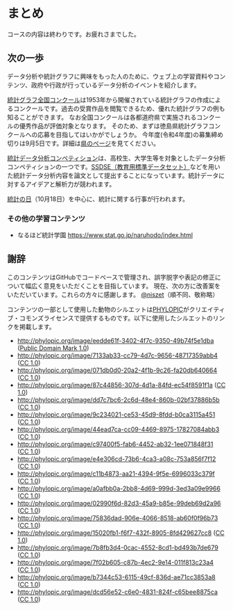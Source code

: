 # まとめ {.unnumbered}

コースの内容は終わりです。お疲れさまでした。


## 次の一歩

データ分析や統計グラフに興味をもった人のために、ウェブ上の学習資料やコンテンツ、政府や行政が行っているデータ分析のイベントを紹介します。

[統計グラフ全国コンクール](https://www.sinfonica.or.jp/tokei/graph/index.html)は1953年から開催されている統計グラフの作成によるコンクールです。過去の受賞作品を閲覧できるため、優れた統計グラフの例も知ることができます。
なお全国コンクールは各都道府県で実施されるコンクールの優秀作品が評価対象となります。
そのため、まずは徳島県統計グラフコンクールへの応募を目指してはいかがでしょうか。
今年度(令和4年度)の募集締め切りは9月5日です。詳細は[県のページ](https://www.pref.tokushima.lg.jp/ippannokata/kyoiku/seishonenikusei/7207189)を見てください。

[統計データ分析コンペティション](https://www.nstac.go.jp/statcompe/)は、高校生、大学生等を対象としたデータ分析コンペティションの一つです。[SSDSE（教育用標準データセット）](https://www.nstac.go.jp/use/literacy/ssdse/)などを用いた統計データ分析内容を論文として提出することになっています。統計データに対するアイデアと解析力が競われます。

[統計の日](https://www.soumu.go.jp/toukei_toukatsu/info/guide/r3toukeinohi_kanren.html)（10月18日）を中心に、統計に関する行事が行われます。

### その他の学習コンテンツ

- なるほど統計学園 [https://www.stat.go.jp/naruhodo/index.html](https://www.stat.go.jp/naruhodo/index.html)

## 謝辞

このコンテンツはGitHubでコードベースで管理され、誤字脱字や表記の修正について幅広く意見をいただくことを目指しています。
現在、次の方に改善案をいただいています。これらの方々に感謝します。
[\@niszet](https://github.com/niszet)（順不同、敬称略）

コンテンツの一部として使用した動物のシルエットは[PHYLOPIC](http://phylopic.org)がクリエイティブ・コモンズライセンスで提供するものです。以下に使用したシルエットのリンクを掲載します。

<!-- 18種 -->

- [http://phylopic.org/image/eedde61f-3402-4f7c-9350-49b74f5e1dba](http://phylopic.org/image/eedde61f-3402-4f7c-9350-49b74f5e1dba) ([Public Domain Mark 1.0](https://creativecommons.org/publicdomain/mark/1.0/))
- [http://phylopic.org/image/7133ab33-cc79-4d7c-9656-48717359abb4](http://phylopic.org/image/7133ab33-cc79-4d7c-9656-48717359abb4) ([CC 1.0](https://creativecommons.org/publicdomain/zero/1.0/))
- [http://phylopic.org/image/071db0d0-20a2-4f1b-9c26-fa20db640664](http://phylopic.org/image/071db0d0-20a2-4f1b-9c26-fa20db640664) ([CC 1.0](https://creativecommons.org/publicdomain/zero/1.0/))
- [http://phylopic.org/image/87c44856-307d-4d1a-84fd-ec54f8591f1a](http://phylopic.org/image/87c44856-307d-4d1a-84fd-ec54f8591f1a) ([CC 1.0](https://creativecommons.org/publicdomain/zero/1.0/))
- [http://phylopic.org/image/dd7c7bc6-2c6d-48e4-860b-02bf37886b5b](http://phylopic.org/image/dd7c7bc6-2c6d-48e4-860b-02bf37886b5b) ([CC 1.0](https://creativecommons.org/publicdomain/zero/1.0/))
- [http://phylopic.org/image/9c234021-ce53-45d9-8fdd-b0ca3115a451](http://phylopic.org/image/9c234021-ce53-45d9-8fdd-b0ca3115a451) ([CC 1.0](https://creativecommons.org/publicdomain/zero/1.0/))
- [http://phylopic.org/image/44ead7ca-cc09-4469-8975-17827084abb3](http://phylopic.org/image/44ead7ca-cc09-4469-8975-17827084abb3) ([CC 1.0](https://creativecommons.org/publicdomain/zero/1.0/))
- [http://phylopic.org/image/c97400f5-fab6-4452-ab32-1ee071848f31](http://phylopic.org/image/c97400f5-fab6-4452-ab32-1ee071848f31) ([CC 1.0](https://creativecommons.org/publicdomain/zero/1.0/))
- [http://phylopic.org/image/e4e306cd-73b6-4ca3-a08c-753a856f7f12](http://phylopic.org/image/e4e306cd-73b6-4ca3-a08c-753a856f7f12) ([CC 1.0](https://creativecommons.org/publicdomain/zero/1.0/))
- [http://phylopic.org/image/c11b4873-aa21-4394-9f5e-6996033c379f](http://phylopic.org/image/c11b4873-aa21-4394-9f5e-6996033c379f) ([CC 1.0](https://creativecommons.org/publicdomain/zero/1.0/))
- [http://phylopic.org/image/a0afbb0a-2bb8-4d69-999d-3ed3a09e9966](http://phylopic.org/image/a0afbb0a-2bb8-4d69-999d-3ed3a09e9966) ([CC 1.0](https://creativecommons.org/publicdomain/zero/1.0/))
- [http://phylopic.org/image/02990f6d-82d3-45a9-b85e-99deb69d2a96](http://phylopic.org/image/02990f6d-82d3-45a9-b85e-99deb69d2a96) ([CC 1.0](https://creativecommons.org/publicdomain/zero/1.0/))
- [http://phylopic.org/image/75836dad-906e-4066-8518-ab60f0f96b73](http://phylopic.org/image/75836dad-906e-4066-8518-ab60f0f96b73) ([CC 1.0](https://creativecommons.org/publicdomain/zero/1.0/))
- [http://phylopic.org/image/15020fb1-f6f7-432f-8905-8fd429627cc8](http://phylopic.org/image/15020fb1-f6f7-432f-8905-8fd429627cc8) ([CC 1.0](https://creativecommons.org/publicdomain/zero/1.0/))
- [http://phylopic.org/image/7b8fb3d4-0cac-4552-8cd1-bd493b7de679](http://phylopic.org/image/7b8fb3d4-0cac-4552-8cd1-bd493b7de679) ([CC 1.0](https://creativecommons.org/publicdomain/zero/1.0/))
- [http://phylopic.org/image/7f02b605-c87b-4ec2-9e14-011f813c23a4](http://phylopic.org/image/7f02b605-c87b-4ec2-9e14-011f813c23a4) ([CC 1.0](https://creativecommons.org/publicdomain/zero/1.0/))
- [http://phylopic.org/image/b7344c53-6115-49cf-836d-ae71cc3853a8](http://phylopic.org/image/b7344c53-6115-49cf-836d-ae71cc3853a8) ([CC 1.0](https://creativecommons.org/publicdomain/zero/1.0/))
- [http://phylopic.org/image/dcd56e52-c6e0-4831-824f-c65bee8875ca](http://phylopic.org/image/dcd56e52-c6e0-4831-824f-c65bee8875ca) ([CC 1.0](https://creativecommons.org/publicdomain/zero/1.0/))
